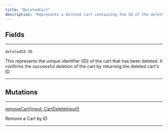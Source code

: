 ```yaml
---
title: "DeletedCart"
description: "Represents a deleted cart containing the ID of the deleted cart."
---
```


## Fields

---

`deletedId`: `ID`

This represents the unique identifier (ID) of the cart that has been deleted. It confirms the successful deletion of the cart by returning the deleted cart's ID.

---

## Mutations

---

[removeCart(input: CartDeleteInput!)](https://rye-docs.readme.io/api-reference/removecart)

Remove a Cart by ID

---